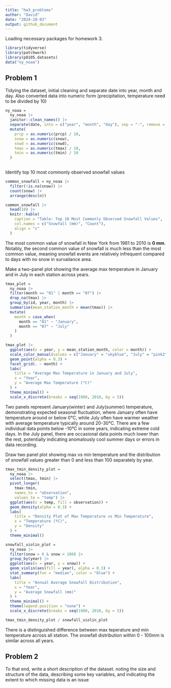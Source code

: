 ```yaml
---
title: "hw3_problems"
author: "David"
date: "2024-10-03"
output: github_document
---
```


Loading necessary packages for homework 3.
```r
library(tidyverse)
library(patchwork)
library(p8105.datasets)
data("ny_noaa")
```

## Problem 1

Tidying the dataset, initial cleaning and separate date into year, month and day. Also converted data into numeric form (precipitation, temperature need to be divided by 10)

```r
ny_noaa =
  ny_noaa |>
  janitor::clean_names() |>
  separate(date, into = c("year", "month", "day"), sep = "-", remove = TRUE) |>
  mutate(
    prcp = as.numeric(prcp) / 10,
    snow = as.numeric(snow),
    snwd = as.numeric(snwd),
    tmax = as.numeric(tmax) / 10,
    tmin = as.numeric(tmin) / 10
  )
  
```

Identify top 10 most commonly observed snowfall values

```r
common_snowfall = ny_noaa |>
  filter(!is.na(snow)) |>
  count(snow) |>
  arrange(desc(n))

common_snowfall |>
  head(10) |>
  knitr::kable(
    caption = "Table: Top 10 Most Commonly Observed Snowfall Values",
    col.names = c("Snowfall (mm)", "Count"),
    align = "c"
  )

```

The most common value of snowfall in New York from 1981 to 2010 is **0 mm**. Notably, the second common value of snowfall is much less than the most common value, meaning snowfall events are relatively infrequent compared to days with no snow in survailance area.

Make a two-panel plot showing the average max temperature in January and in July in each station across years.

```r
tmax_plot = 
  ny_noaa |>
  filter(month == "01" | month == "07") |>
  drop_na(tmax) |>
  group_by(id, year, month) |>
  summarise(mean_station_month = mean(tmax)) |>
  mutate(
    month = case_when(
      month == "01" ~ "January",
      month == "07" ~ "July"
    )
  )

tmax_plot |>
  ggplot(aes(x = year, y = mean_station_month, color = month)) +
  scale_color_manual(values = c("January" = "skyblue", "July" = "pink2")) +
  geom_point(alpha = 0.3) +
  facet_grid(. ~ month) +
  labs(
    title = "Average Max Temperature in January and July",
    x = "Year",
    y = "Average Max Temperature (°C)"
  ) +
  theme_minimal() +
  scale_x_discrete(breaks = seq(1980, 2010, by = 5))

```

Two panels represent January(winter) and July(summer) temperature, demonstrating expected seasonal fluctuation, where January often have temperature around or below 0°C, while July often have warmer weather with average temperature typically around 20-30°C.
There are a few individual data points below -10°C in some years, indicating extreme cold days. In the July panel, there are occasional data points much lower than the rest, potentially indicating anomalously cool summer days or errors in data recording.

Draw two panel plot showing max vs min temperature and the distribution of snowfall values greater than 0 and less than 100 separately by year.

```r
tmax_tmin_density_plot =
  ny_noaa |>
  select(tmax, tmin) |>
  pivot_longer(
    tmax:tmin,
    names_to = "observation", 
    values_to = "temp") |> 
  ggplot(aes(x = temp, fill = observation)) +
  geom_density(alpha = 0.3) +
  labs(
    title = "Density Plot of Max Temperature vs Min Temperature",
    x = "Temperature (ºC)",
    y = "Density"
  ) +
  theme_minimal()

snowfall_violin_plot = 
  ny_noaa |>
  filter(snow > 0 & snow < 100) |>
  group_by(year) |>
  ggplot(aes(x = year, y = snow)) +
  geom_violin(aes(fill = year), alpha = 0.3) +
  stat_summary(fun = "median", color = "blue") +
  labs(
    title = "Annual Average Snowfall Distribution",
    x = "Year",
    y = "Average Snowfall (mm)"
  ) +
  theme_minimal() +
  theme(legend.position = "none") +
  scale_x_discrete(breaks = seq(1980, 2010, by = 5))

tmax_tmin_density_plot / snowfall_violin_plot
```

There is a distinguished difference between max teperature and min temperature across all station. The snowfall distribution within 0 - 100mm is similar across all years.


## Problem 2



To that end, write a short description of the dataset.
noting the size and structure of the data, describing some key variables, and indicating the extent to which missing data is an issue
